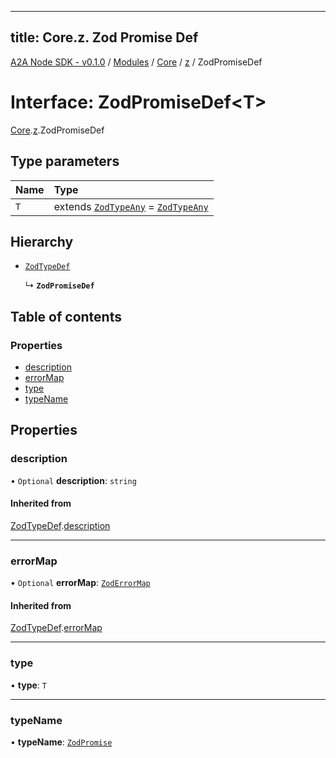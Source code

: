 
---
title: Core.z. Zod Promise Def
---

[A2A Node SDK - v0.1.0](/api-reference/README) / [Modules](/api-reference/modules) / [Core](/api-reference/modules/Core) / [z](/api-reference/modules/Core.z) / ZodPromiseDef

# Interface: ZodPromiseDef\<T\>

[Core](/api-reference/modules/Core).[z](/api-reference/modules/Core.z).ZodPromiseDef

## Type parameters

| Name | Type |
| :------ | :------ |
| `T` | extends [`ZodTypeAny`](../modules/Core.z.md#zodtypeany) = [`ZodTypeAny`](../modules/Core.z.md#zodtypeany) |

## Hierarchy

- [`ZodTypeDef`](Core.z.ZodTypeDef)

  ↳ **`ZodPromiseDef`**

## Table of contents

### Properties

- [description](Core.z.ZodPromiseDef.md#description)
- [errorMap](Core.z.ZodPromiseDef.md#errormap)
- [type](Core.z.ZodPromiseDef.md#type)
- [typeName](Core.z.ZodPromiseDef.md#typename)

## Properties

### description

• `Optional` **description**: `string`

#### Inherited from

[ZodTypeDef](Core.z.ZodTypeDef).[description](Core.z.ZodTypeDef.md#description)

___

### errorMap

• `Optional` **errorMap**: [`ZodErrorMap`](../modules/Core.z.md#zoderrormap)

#### Inherited from

[ZodTypeDef](Core.z.ZodTypeDef).[errorMap](Core.z.ZodTypeDef.md#errormap)

___

### type

• **type**: `T`

___

### typeName

• **typeName**: [`ZodPromise`](../enums/Core.z.ZodFirstPartyTypeKind.md#zodpromise)
